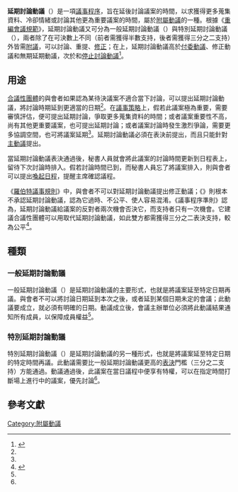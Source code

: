 {{Infobox motion |
| name = 延期討論動議
| class = S
| inorder = 有優先權
| seconded = 需要
| debatable = 可以
| amendable = 可以
| voterequired = 半數通過
| reconsidered = 可以
}}
'''延期討論動議'''（{{lang|en|motion to postpone indefinitely}}）是一項[[議事程序|議事程序]]，旨在延後討論議案的時間，以求獲得更多蒐集資料、冷卻情緒或討論其他更為重要議案的時間，屬於[[附屬動議|附屬動議]]的一種{{r|Robert|page=121-124}}。根據《[[重編會議規範|重編會議規範]]》，延期討論動議又可分為一般延期討論動議（{{lang|en|postpone to a certain time}}）與特別延期討論動議（{{lang|en|postpone to a special time}}），兩者除了在可決數上不同（前者需獲得半數支持，後者需獲得三分之二支持）外皆需[[附議|附議]]，可以討論、重提、[[修正動議|修正]]；在{{Link-en|位階 (議事學)|Floor (legislative)|位階}}上，延期討論動議高於[[付委動議|付委動議]]、修正動議和無期延期動議，次於{{Link-en|擱置 (議事程序)|Table (parliamentary procedure)|擱置動議}}和[[停止討論動議|停止討論動議]]<ref name="宋偉民">{{Cite book|author=宋偉民|title=《重編會議規範》|publisher=輔仁大學出版社|location=新北市|pages=100-101|language=zh-tw|isbn=9570439068|date=2011年9月}}</ref>。

== 用途 ==
[[合議性團體|合議性團體]]的與會者如果認為某待決議案不適合當下討論，可以提出延期討論動議，將討論時期延到更適當的日期<ref name="宋偉民"/>。在[[拖延動議與策略|議事策略]]上，假若此議案極為重要，需要審慎評估，便可提出延期討論，爭取更多蒐集資料的時間；或者議案重要性不高，尚有其他更重要議案，也可提出延期討論；或者議案討論時發生激烈爭論，需要更多協調空間，也可將議案延期<ref name="宋偉民"/>。延期討論動議必須在表決前提出，而且只能針對[[主動議|主動議]]提出。

當延期討論動議表決通過後，秘書人員就會將此議案的討論時間更新到日程表上，留待下次討論時排入{{Link-en|議程表|Agenda (meeting)|議程}}。假若討論時間已到，而秘書人員忘了將議案排入，則與會者可以提出[[喚起日程|喚起日程]]，提醒主席確認議程{{r|Robert|page=211}}。

《[[羅伯特議事規則|羅伯特議事規則]]》中，與會者不可以對延期討論動議提出修正動議{{r|Robert|page=121-124}}；《{{Link-en|議事程序準則|The Standard Code of Parliamentary Procedure}}》則根本不承認延期討論動議，認為它過時、不公平、使人容易混淆。《議事程序準則》認為，延期討論動議給議案的反對者兩次機會否決它，而支持者只有一次機會。它建議合議性團體可以用{{Link-en|擱置 (議事程序)|Table (parliamentary procedure)|擱置動議}}取代延期討論動議，如此雙方都需獲得三分之二表決支持，較為公平<ref>{{Cite book|author=Alice Sturgis|title=''The Standard Code of Parliamentary Procedure''|url=https://archive.org/details/standardcodeofpa0000stur|publisher=McGraw-Hill|edition=4|language=en|isbn=0071365133|date=2000年12月}}</ref>。

== 種類 ==
=== 一般延期討論動議 ===
一般延期討論動議（{{lang|en|postpone to a certain time}}）是延期討論動議的主要形式，也就是將議案延至特定日期再議{{r|Robert|page=176-178}}。與會者不可以將討論日期延到本次{{Link-en|會期 (議事程序)|Session (parliamentary procedure)|會期}}之後，或者延到某個日期未定的會議；此動議要成立，就必須有明確的日期。動議成立後，會議主辦單位必須將此動議結果通知所有成員，以保障成員權益<ref name="宋偉民"/>。

=== 特別延期討論動議 ===
特別延期討論動議（{{lang|en|postpone to a special time}}）是延期討論動議的另一種形式，也就是將議案延至特定日期的特定時間再議。此動議需要比一般延期討論動議更高的[[表決|表決]]門檻（三分之二支持）方能通過。動議通過後，此議案在當日議程中便享有特權，可以在指定時間打斷場上進行中的議案，優先討論<ref name="宋偉民"/>。

== 參考文獻 ==
<div class="references">
{{reflist|refs=
<ref name="Robert">{{Cite book|author=Henry M. Robert|coauthor=Daniel H. Honemann; Thomas J. Balch; William J. Evans; Sarah Corbin Robert|title=''Robert's Rules of Order: Newly Revised''|publisher=Da Capo Press|edition=10|language=en|isbn=073820384X|date=2010年11月}}</ref>
}}
</div>

{{Parliamentary Procedure}}
[[Category:附屬動議|Category:附屬動議]]